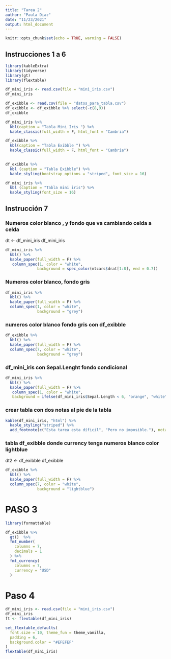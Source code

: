 ```yaml
---
title: "Tarea 2"
author: "Paula Diaz"
date: "11/23/2021"
output: html_document
---
```


```r
knitr::opts_chunk$set(echo = TRUE, warning = FALSE)
```

## Instrucciones 1 a 6

```r
library(kableExtra)
library(tidyverse)
library(gt)
library(flextable)
```

```r
df_mini_iris <- read.csv(file = "mini_iris.csv")
df_mini_iris
```

```r
df_exibble <- read.csv(file = "datos_para_tabla.csv") 
df_exibble <- df_exibble %>% select(-c(8,9))
df_exibble
```


```r
df_mini_iris %>%     
  kbl(caption = "Tabla Mini Iris ") %>%
  kable_classic(full_width = F, html_font = "Cambria")
```

```r
df_exibble %>%
  kbl(caption = "Tabla Exibble ") %>%
  kable_classic(full_width = F, html_font = "Cambria")
  
```

```r
df_exibble %>%
  kbl (caption = "Tabla Exibble") %>%
  kable_styling(bootstrap_options = "striped", font_size = 16)
```


```r
df_mini_iris %>%
  kbl (caption = "Tabla mini iris") %>%
  kable_styling(font_size = 16)
```



## Instrucción 7

### Numeros color blanco , y fondo que va cambiando celda a celda 

dt <- df_mini_iris
df_mini_iris
```r
df_mini_iris %>%
  kbl() %>%
  kable_paper(full_width = F) %>%
   column_spec(1, color = "white",
              background = spec_color(mtcars$drat[1:8], end = 0.7))
```



### Numeros color blanco, fondo gris 
```r
df_mini_iris %>%
  kbl() %>%
  kable_paper(full_width = F) %>%
  column_spec(1, color = "white",
              background = "grey")
```


### numeros color blanco fondo gris con df_exibble 

```r
df_exibble %>%
  kbl() %>%
  kable_paper(full_width = F) %>%
  column_spec(7, color = "white",
              background = "grey")
```


### df_mini_iris con Sepal.Lenght fondo condicional 

```r
df_mini_iris %>%
  kbl() %>%
  kable_paper(full_width = F) %>%
   column_spec(1, color = "white",
   background = ifelse(df_mini_iris$Sepal.Length < 6, "orange", "white"))
```


### crear tabla con dos notas al pie de la tabla 


```r
kable(df_mini_iris, "html") %>%
  kable_styling("striped") %>%
  add_footnote(c("Esta tarea esta díficil", "Pero no imposible."), notation = "alphabet")
```



### tabla df_exibble donde currency tenga numeros blanco color lightblue 

dt2 <- df_exibble 
df_exibble

```r
df_exibble %>%
  kbl() %>%
  kable_paper(full_width = F) %>%
  column_spec(7, color = "white",
              background = "lightblue")
```


# PASO 3 

```r
library(formattable)
```


```r
df_exibble %>%
  gt()  %>%
  fmt_number(
    columns = 7,
    decimals = 1
  ) %>%
  fmt_currency(
    columns = 7,
    currency = "USD"
  )
```

# Paso 4 


```r
df_mini_iris <- read.csv(file = "mini_iris.csv")
df_mini_iris
ft <- flextable(df_mini_iris)

set_flextable_defaults(
  font.size = 10, theme_fun = theme_vanilla,
  padding = 6,
  background.color = "#EFEFEF"
)
flextable(df_mini_iris)
```


              